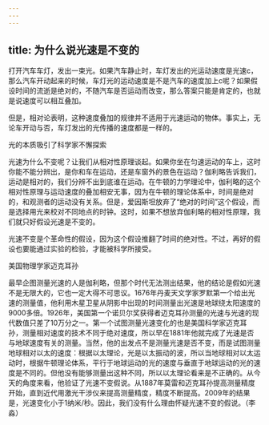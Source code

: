 ```yaml
---
---
---
```

title: 为什么说光速是不变的
---




打开汽车车灯，发出一束光。如果汽车静止时，车灯发出的光运动速度是光速c，那么汽车开动起来的时候，车灯光的运动速度是不是汽车的速度加上c呢？如果假设时间的流逝是绝对的，不随汽车是否运动而改变，那么答案只能是肯定的，也就是说速度可以相互叠加。

但是，相对论表明，这种速度叠加的规律并不适用于光速运动的物体。事实上，无论车开动与否，车灯发出的光传播的速度都是一样的。

光的本质吸引了科学家不懈探索



光速为什么不变呢？让我们从相对性原理谈起。如果你坐在匀速运动的车上，这时你能不能分辨出，是你和车在运动，还是车窗外的景色在运动？伽利略告诉我们，运动是相对的，我们分辨不出到底谁在运动。在牛顿的力学理论中，伽利略的这个相对性原理与运动速度的叠加相安无事，因为在牛顿的理论体系中，时间是绝对的，和观测者的运动没有关系。但是，爱因斯坦放弃了“绝对的时间”这个假设，而是选择用光来校对不同地点的时钟。这时，如果不想放弃伽利略的相对性原理，我们就只好假设光速是不变的。

光速不变是个革命性的假设，因为这个假设推翻了时间的绝对性。不过，再好的假设也要能通过实验的检验，才能被科学所接受。

美国物理学家迈克耳孙



最早企图测量光速的人是伽利略，但那个时代无法测出结果，他的结论是假如光速不是无限大的，它也一定大得不可思议。1676年丹麦天文学家罗默第一个给出光速的测量值，他利用木星卫星从阴影中出现的时间测量出光速是地球绕太阳速度的9000多倍。1926年，美国第一个诺贝尔奖获得者迈克耳孙测量的光速与光速的现代数值只差了10万分之一。第一个试图测量光速变化的也是美国科学家迈克耳孙，测量相对速度的技术不同于绝对速度，所以早在1881年他就完成了光速是否与地球速度有关的测量。当然，他的出发点不是测量光速是否不变，而是试图测量地球相对以太的速度：根据以太理论，光是以太振动的波，所以当地球相对以太运动时，根据牛顿理论体系，平行于地球运动的光的速度与垂直于地球运动的光的速度是不同的。但他没有能够测量出这种不同，所以以太理论看来是不正确的。从今天的角度来看，他验证了光速不变假说。从1887年莫雷和迈克耳孙提高测量精度开始，直到近代用激光干涉仪来提高测量精度，精度不断提高。2009年的结果是，光速变化小于1纳米/秒。因此，我们没有什么理由怀疑光速不变的假说。（李淼）